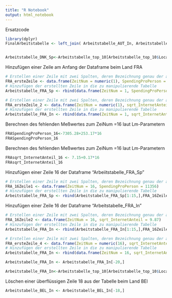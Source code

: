 ```yaml
---
title: "R Notebook"
output: html_notebook
---
```

Ersatzcode

```r
library(dplyr)
FinalArbeitstabelle <- left_join( Arbeitstabelle_AUT_In, Arbeitstabelle_BEL_In,  Arbeitstabelle_top_10, by = "ZeitNum") 


Arbeitstabelle_DNK_Sp<-Arbeitstabelle_top_10[Arbeitstabelle_top_10$LocationNum<=13 & Arbeitstabelle_top_10$LocationNum>12, c("ZeitNum","SpendingProPerson")]
```

Hinzufügen einer Zeile am Anfang der Dataframe beim Land FRA
```r
# Erstellen einer Zeile mit zwei Spalten, deren Bezeichnung genau der aus der zu manipulierenden Tabelle entsprechen
FRA_ersteZeile <- data.frame(ZeitNum = numeric(1), SpendingProPerson = numeric(1))
# Hinzufügen der erstellten Zeile in die zu manipulierende Tabelle
Arbeitstabelle_FRA_Sp <- rbind(data.frame(ZeitNum = 1, SpendingProPerson = NA), Arbeitstabelle_FRA_Sp)
```
```r
# Erstellen einer Zeile mit zwei Spalten, deren Bezeichnung genau der aus der zu manipulierenden Tabelle entsprechen
FRA_ersteZeile_2 <- data.frame(ZeitNum = numeric(1), sqrt_InternetAnteil = numeric(1))
# Hinzufügen der erstellten Zeile in die zu manipulierende Tabelle
Arbeitstabelle_FRA_In <- rbind(data.frame(ZeitNum = 1, sqrt_InternetAnteil = NA), Arbeitstabelle_FRA_In)
```
Berechnen des fehlenden Meßwertes zum ZeiNum =16 laut Lm-Parametern
```r
FRASpendingProPerson_16<-7305.28+253.17*16
FRASpendingProPerson_16
```
Berechnen des fehlenden Meßwertes zum ZeiNum =16 laut Lm-Parametern
```r
FRAsqrt_InternetAnteil_16 <- 7.15+0.17*16
FRAsqrt_InternetAnteil_16
```

Hinzufügen einer Zeile 16 der Dataframe "Arbeiitstabelle_FRA_Sp" 
```r
# Erstellen einer Zeile mit zwei Spalten, deren Bezeichnung genau der aus der zu manipulierenden Tabelle entsprechen
FRA_16Zeile1 <- data.frame(ZeitNum = 16, SpendingProPerson = 11356)
# Hinzufügen der erstellten Zeile in die zu manipulierende Tabelle
Arbeitstabelle_FRA_Sp <- rbind(Arbeitstabelle_FRA_Sp[1:15,],FRA_16Zeile1, Arbeitstabelle_FRA_Sp[16:19,])
```

Hinzufügen einer Zeile 16 der Dataframe "Arbeitstabelle_FRA_In" 
```r
# Erstellen einer Zeile mit zwei Spalten, deren Bezeichnung genau der aus der zu manipulierenden Tabelle entsprechen
FRA_16Zeile2 <- data.frame(ZeitNum = 16, sqrt_InternetAnteil = 9.87)
# Hinzufügen der erstellten Zeile in die zu manipulierende Tabelle
Arbeitstabelle_FRA_In <- rbind(Arbeitstabelle_FRA_In[1:15,],FRA_16Zeile2, Arbeitstabelle_FRA_In[16:19,])
```


```r
# Erstellen einer Zeile mit zwei Spalten, deren Bezeichnung genau der aus der zu manipulierenden Tabelle entsprechen
FRA_ersteZeile_4 <- data.frame(ZeitNum = numeric(16), sqrt_InternetAnteil = numeric(16))
# Hinzufügen der erstellten Zeile in die zu manipulierende Tabelle
Arbeitstabelle_FRA_In <- rbind(data.frame(ZeitNum = 16, sqrt_InternetAnteil = NA), Arbeitstabelle_FRA_In)
```

```r
Arbeitstabelle_FRA_In <- Arbeitstabelle_FRA_In[-20,]
```

```r
Arbeitstabelle_FRA_In<-Arbeitstabelle_top_10[Arbeitstabelle_top_10$LocationNum<=19 & Arbeitstabelle_top_10$LocationNum>18, c("ZeitNum","sqrt_InternetAnteil")]
```


Löschen einer überflüssigen Zeile 18 aus der Tabelle beim Land BEl
```r
Arbeitstabelle_BEL_In <- Arbeitstabelle_BEL_In[-18,]
```